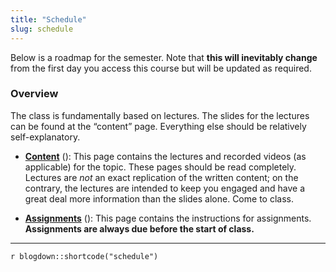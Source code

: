 ```yaml
---
title: "Schedule"
slug: schedule
---
```


Below is a roadmap for the semester. Note that **this will inevitably change** from the first day you access this course but will be updated as required. 

### Overview

The class is fundamentally based on lectures. The slides for the lectures can be found at the "content" page. Everything else should be relatively self-explanatory.

- [**Content**](/content/) (<i class="fas fa-book-reader"></i>): This page contains the lectures and recorded videos (as applicable) for the topic. These pages should be read completely. Lectures are *not* an exact replication of the written content; on the contrary, the lectures are intended to keep you engaged and have a great deal more information than the slides alone. Come to class.

- [**Assignments**](/assignment/) (<i class="fas fa-pencil-ruler"></i>): This page contains the instructions for assignments. **Assignments are always due before the start of class.** 

---

`r blogdown::shortcode("schedule")`
